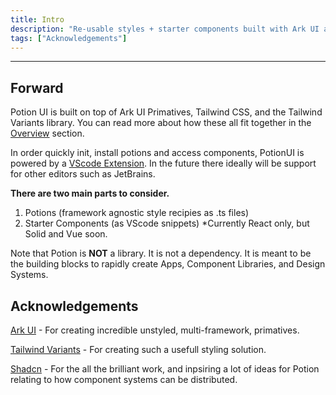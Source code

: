 ```yaml
---
title: Intro
description: "Re-usable styles + starter components built with Ark UI and TailwindCSS."
tags: ["Acknowledgements"]
---
```


---

## Forward

Potion UI is built on top of Ark UI Primatives, Tailwind CSS, and the Tailwind Variants library. You can read more about how these all fit together in the [Overview](/docs/getting-started/overview) section.

In order quickly init, install potions and access components, PotionUI is powered by a [VScode Extension](/docs/getting-started/vsc). In the future there ideally will be support for other editors such as JetBrains.

**There are two main parts to consider.**

1. Potions (framework agnostic style recipies as .ts files)
2. Starter Components (as VScode snippets) *Currently React only, but Solid and Vue soon.

Note that Potion is **NOT** a library. It is not a dependency. It is meant to be the building blocks to rapidly create Apps, Component Libraries, and Design Systems.

## Acknowledgements

[Ark UI](https://ark-ui.com/) - For creating incredible unstyled, multi-framework, primatives.

[Tailwind Variants](https://www.tailwind-variants.org/) - For creating such a usefull styling solution.

[Shadcn](https://ui.shadcn.com/) - For the all the brilliant work, and inpsiring a lot of ideas for Potion relating to how component systems can be distributed.